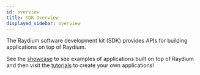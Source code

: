 ```yaml
---
id: overview
title: SDK Overview
displayed_sidebar: overview
---
```


The Raydium software development kit (SDK) provides
APIs for building applications on top of Raydium.

See the [showcase](/docs/showcase) to see examples of applications
built on top of Raydium and then visit the [tutorials](/docs/tutorial)
to create your own applications!
